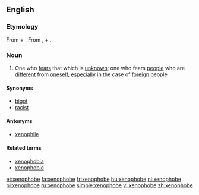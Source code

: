 ==English==

===Etymology===
From {{term|xeno-}} + {{term|-phobe}}. From {{etyl|grc}} {{term|ξένος|tr=xenos||foreign, strange|lang=grc|sc=polytonic}}, + {{etyl|grc|en}} {{term|φόβος||fear|tr=phobos|lang=grc|sc=polytonic}}.


===Noun===
{{en-noun}}

# One who [[fear]]s that which is [[unknown]]; one who fears [[people]] who are [[different]] from [[oneself]], [[especially]] in the case of [[foreign]] people

====Synonyms====
*[[bigot]]
*[[racist]]

====Antonyms====
*[[xenophile]]

====Related terms====
* [[xenophobia]]
* [[xenophobic]]

[[et:xenophobe]]
[[fa:xenophobe]]
[[fr:xenophobe]]
[[hu:xenophobe]]
[[nl:xenophobe]]
[[pl:xenophobe]]
[[ru:xenophobe]]
[[simple:xenophobe]]
[[vi:xenophobe]]
[[zh:xenophobe]]